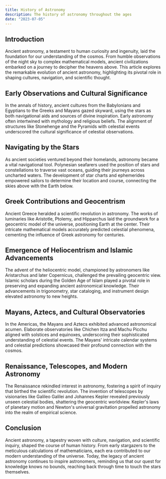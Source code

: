 ```yaml
---
title: History of Astronomy
description: The history of astronomy throughout the ages
date: "2023-07-05"
---
```


## Introduction

Ancient astronomy, a testament to human curiosity and ingenuity, laid the foundation for our understanding of the cosmos. From humble observations of the night sky to complex mathematical models, ancient civilizations embarked on a journey to decipher the heavens above. This article explores the remarkable evolution of ancient astronomy, highlighting its pivotal role in shaping cultures, navigation, and scientific thought.

## Early Observations and Cultural Significance

In the annals of history, ancient cultures from the Babylonians and Egyptians to the Greeks and Mayans gazed skyward, using the stars as both navigational aids and sources of divine inspiration. Early astronomy often intertwined with mythology and religious beliefs. The alignment of structures like Stonehenge and the Pyramids with celestial events underscored the cultural significance of celestial observations.

## Navigating by the Stars

As ancient societies ventured beyond their homelands, astronomy became a vital navigational tool. Polynesian seafarers used the position of stars and constellations to traverse vast oceans, guiding their journeys across uncharted waters. The development of star charts and ephemerides empowered sailors to determine their location and course, connecting the skies above with the Earth below.

## Greek Contributions and Geocentrism

Ancient Greece heralded a scientific revolution in astronomy. The works of luminaries like Aristotle, Ptolemy, and Hipparchus laid the groundwork for a geocentric model of the universe, positioning Earth at the center. Their intricate mathematical models accurately predicted celestial phenomena, cementing the influence of Greek astronomy for centuries.

## Emergence of Heliocentrism and Islamic Advancements

The advent of the heliocentric model, championed by astronomers like Aristarchus and later Copernicus, challenged the prevailing geocentric view. Islamic scholars during the Golden Age of Islam played a pivotal role in preserving and expanding ancient astronomical knowledge. Their advancements in trigonometry, star cataloging, and instrument design elevated astronomy to new heights.

## Mayans, Aztecs, and Cultural Observatories

In the Americas, the Mayans and Aztecs exhibited advanced astronomical acumen. Elaborate observatories like Chichen Itza and Machu Picchu aligned with solstices and equinoxes, underscoring their sophisticated understanding of celestial events. The Mayans' intricate calendar systems and celestial predictions showcased their profound connection with the cosmos.

## Renaissance, Telescopes, and Modern Astronomy

The Renaissance rekindled interest in astronomy, fostering a spirit of inquiry that birthed the scientific revolution. The invention of telescopes by visionaries like Galileo Galilei and Johannes Kepler revealed previously unseen celestial bodies, shattering the geocentric worldview. Kepler's laws of planetary motion and Newton's universal gravitation propelled astronomy into the realm of empirical science.

## Conclusion

Ancient astronomy, a tapestry woven with culture, navigation, and scientific inquiry, shaped the course of human history. From early stargazers to the meticulous calculations of mathematicians, each era contributed to our modern understanding of the universe. Today, the legacy of ancient astronomy continues to inspire astronomers, reminding us that our quest for knowledge knows no bounds, reaching back through time to touch the stars themselves.
